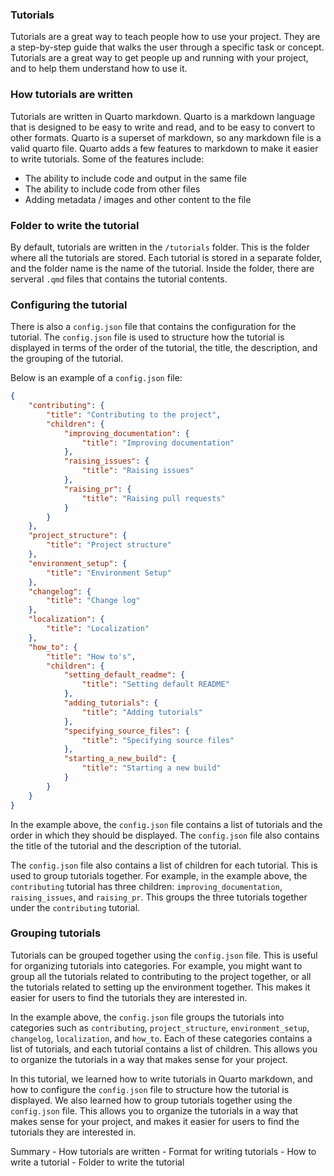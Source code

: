 ### Tutorials
Tutorials are a great way to teach people how to use your project. They are a step-by-step guide that walks the user through a specific task or concept. Tutorials are a great way to get people up and running with your project, and to help them understand how to use it.

### How tutorials are written
Tutorials are written in Quarto markdown. Quarto is a markdown language that is designed to be easy to write and read, and to be easy to convert to other formats. Quarto is a superset of markdown, so any markdown file is a valid quarto file. Quarto adds a few features to markdown to make it easier to write tutorials. Some of the features include:

- The ability to include code and output in the same file
- The ability to include code from other files
- Adding metadata / images and other content to the file


### Folder to write the tutorial 
By default, tutorials are written in the `/tutorials` folder. This is the folder where all the tutorials are stored. Each tutorial is stored in a separate folder, and the folder name is the name of the tutorial. Inside the folder, there are serveral `.qmd` files that contains the tutorial contents. 


### Configuring the tutorial
There is also a `config.json` file that contains the configuration for the tutorial. The `config.json` file is used to structure how the tutorial is displayed in terms of the order of the tutorial, the title, the description, and the grouping of the tutorial.

Below is an example of a `config.json` file:

```json
{
    "contributing": {
        "title": "Contributing to the project",
        "children": {
            "improving_documentation": {
                "title": "Improving documentation"
            },
            "raising_issues": {
                "title": "Raising issues"
            },
            "raising_pr": {
                "title": "Raising pull requests"
            }
        }
    },
    "project_structure": {
        "title": "Project structure"
    },
    "environment_setup": {
        "title": "Environment Setup"
    },
    "changelog": {
        "title": "Change log"
    },
    "localization": {
        "title": "Localization"
    },
    "how_to": {
        "title": "How to's",
        "children": {
            "setting_default_readme": {
                "title": "Setting default README"
            },
            "adding_tutorials": {
                "title": "Adding tutorials"
            },
            "specifying_source_files": {
                "title": "Specifying source files"
            },
            "starting_a_new_build": {
                "title": "Starting a new build"
            }
        }
    }
}

```

In the example above, the `config.json` file contains a list of tutorials and the order in which they should be displayed. The `config.json` file also contains the title of the tutorial and the description of the tutorial.

The `config.json` file also contains a list of children for each tutorial. This is used to group tutorials together. For example, in the example above, the `contributing` tutorial has three children: `improving_documentation`, `raising_issues`, and `raising_pr`. This groups the three tutorials together under the `contributing` tutorial.

### Grouping tutorials
Tutorials can be grouped together using the `config.json` file. This is useful for organizing tutorials into categories. For example, you might want to group all the tutorials related to contributing to the project together, or all the tutorials related to setting up the environment together. This makes it easier for users to find the tutorials they are interested in.

In the example above, the `config.json` file groups the tutorials into categories such as `contributing`, `project_structure`, `environment_setup`, `changelog`, `localization`, and `how_to`. Each of these categories contains a list of tutorials, and each tutorial contains a list of children. This allows you to organize the tutorials in a way that makes sense for your project.

In this tutorial, we learned how to write tutorials in Quarto markdown, and how to configure the `config.json` file to structure how the tutorial is displayed. We also learned how to group tutorials together using the `config.json` file. This allows you to organize the tutorials in a way that makes sense for your project, and makes it easier for users to find the tutorials they are interested in.

Summary
    - How tutorials are written
    - Format for writing tutorials
    - How to write a tutorial
    - Folder to write the tutorial


